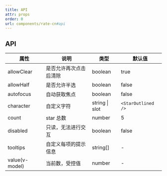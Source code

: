 ```yaml
---
title: API
attr: props
order: 0
url: components/rate-cn#api
---
```



## API

| 属性           | 说明                   | 类型           | 默认值             |
| -------------- | ---------------------- | -------------- | ------------------ |
| allowClear     | 是否允许再次点击后清除 | boolean        | true               |
| allowHalf      | 是否允许半选           | boolean        | false              |
| autofocus      | 自动获取焦点           | boolean        | false              |
| character      | 自定义字符             | string \| slot | `<StarOutlined />` |
| count          | star 总数              | number         | 5                  |
| disabled       | 只读，无法进行交互     | boolean        | false              |
| tooltips       | 自定义每项的提示信息   | string[]       | -                  |
| value(v-model) | 当前数，受控值         | number         | -                  |
